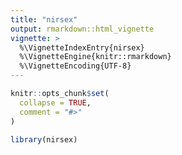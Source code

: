 ```yaml
---
title: "nirsex"
output: rmarkdown::html_vignette
vignette: >
  %\VignetteIndexEntry{nirsex}
  %\VignetteEngine{knitr::rmarkdown}
  %\VignetteEncoding{UTF-8}
---
```


```r
knitr::opts_chunk$set(
  collapse = TRUE,
  comment = "#>"
)
```

```r
library(nirsex)
```
